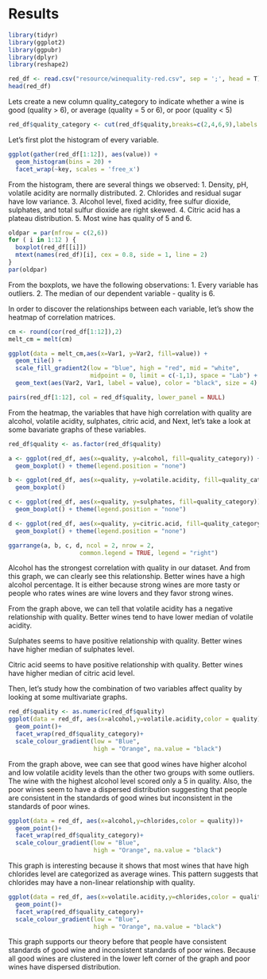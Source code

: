 # Results

```r
library(tidyr)
library(ggplot2)
library(ggpubr)
library(dplyr)
library(reshape2)

red_df <- read.csv("resource/winequality-red.csv", sep = ';', head = T)
head(red_df)
```

Lets create a new column quality_category to indicate whether a wine is good (quality > 6), or average (quality = 5 or 6), or poor (quality < 5)

```r
red_df$quality_category <- cut(red_df$quality,breaks=c(2,4,6,9),labels = c('poor','average','good'))
```


Let's first plot the histogram of every variable.

```r
ggplot(gather(red_df[1:12]), aes(value)) + 
  geom_histogram(bins = 20) + 
  facet_wrap(~key, scales = 'free_x')
```

From the histogram, there are several things we observed:
1. Density, pH, volatile acidity are normally distributed.
2. Chlorides and residual sugar have low variance.
3. Alcohol level, fixed acidity, free sulfur dioxide, sulphates, and total sulfur dioxide are right skewed.
4. Citric acid has a plateau distribution.
5. Most wine has quality of 5 and 6.

```r
oldpar = par(mfrow = c(2,6))
for ( i in 1:12 ) {
  boxplot(red_df[[i]])
  mtext(names(red_df)[i], cex = 0.8, side = 1, line = 2)
}
par(oldpar)
```

From the boxplots, we have the following observations:
1. Every variable has outliers.
2. The median of our dependent variable - quality is 6.


In order to discover the relationships between each variable, let's show the heatmap of correlation matrices.

```r
cm <- round(cor(red_df[1:12]),2)
melt_cm = melt(cm)

ggplot(data = melt_cm,aes(x=Var1, y=Var2, fill=value)) + 
  geom_tile() +
  scale_fill_gradient2(low = "blue", high = "red", mid = "white", 
                       midpoint = 0, limit = c(-1,1), space = "Lab") +
  geom_text(aes(Var2, Var1, label = value), color = "black", size = 4)
```


```r
pairs(red_df[1:12], col = red_df$quality, lower_panel = NULL)
```

From the heatmap, the variables that have high correlation with quality are alcohol, volatile acidity, sulphates,  citric acid, and 
Next, let's take a look at some bavariate graphs of these variables.



```r
red_df$quality <- as.factor(red_df$quality)

a <- ggplot(red_df, aes(x=quality, y=alcohol, fill=quality_category)) + 
  geom_boxplot() + theme(legend.position = "none")

b <- ggplot(red_df, aes(x=quality, y=volatile.acidity, fill=quality_category)) + 
  geom_boxplot() 

c <- ggplot(red_df, aes(x=quality, y=sulphates, fill=quality_category)) + 
  geom_boxplot() + theme(legend.position = "none")

d <- ggplot(red_df, aes(x=quality, y=citric.acid, fill=quality_category)) + 
  geom_boxplot() + theme(legend.position = "none")

ggarrange(a, b, c, d, ncol = 2, nrow = 2,
                    common.legend = TRUE, legend = "right")
```


Alcohol has the strongest correlation with quality in our dataset. And from this graph, we can clearly see this relationship. Better wines have a high alcohol percentage. It is either because strong wines are more tasty or people who rates wines are wine lovers and they favor strong wines.


From the graph above, we can tell that volatile acidity has a negative relationship with quality. Better wines tend to have lower median of volatile acidity.

Sulphates seems to have positive relationship with quality. Better wines have higher median of sulphates level.

Citric acid seems to have positive relationship with quality. Better wines have higher median of citric acid level.

Then, let's study how the combination of two variables affect quality by looking at some multivariate graphs.

```r
red_df$quality <- as.numeric(red_df$quality)
ggplot(data = red_df, aes(x=alcohol,y=volatile.acidity,color = quality))+
  geom_point()+
  facet_wrap(red_df$quality_category)+
  scale_colour_gradient(low = "Blue",
                        high = "Orange", na.value = "black")

```

From the graph above, wee can see that good wines have higher alcohol and low volatile acidity levels than the other two groups with some outliers. The wine with the highest alcohol level scored only a 5 in quality.
Also, the poor wines seem to have a dispersed distribution suggesting that people are consistent in the standards of good wines but inconsistent in the standards of poor wines.

```r
ggplot(data = red_df, aes(x=alcohol,y=chlorides,color = quality))+
  geom_point()+
  facet_wrap(red_df$quality_category)+
  scale_colour_gradient(low = "Blue",
                        high = "Orange", na.value = "black")
```

This graph is interesting because it shows that most wines that have high chlorides level are categorized as average wines. This pattern suggests that chlorides may have a non-linear relationship with quality.

```r
ggplot(data = red_df, aes(x=volatile.acidity,y=chlorides,color = quality))+
  geom_point()+
  facet_wrap(red_df$quality_category)+
  scale_colour_gradient(low = "Blue",
                        high = "Orange", na.value = "black")
```

This graph supports our theory before that people have consistent standards of good wine and inconsistent standards of poor wines. Because all good wines are clustered in the lower left corner of the graph and poor wines have dispersed distribution.
